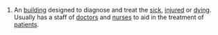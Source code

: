 #An [[building]] designed to diagnose and treat the [[sick]], [[injured]] or [[dying]].  Usually has a staff of [[doctor]]s and [[nurse]]s to aid in the treatment of [[patient]]s.